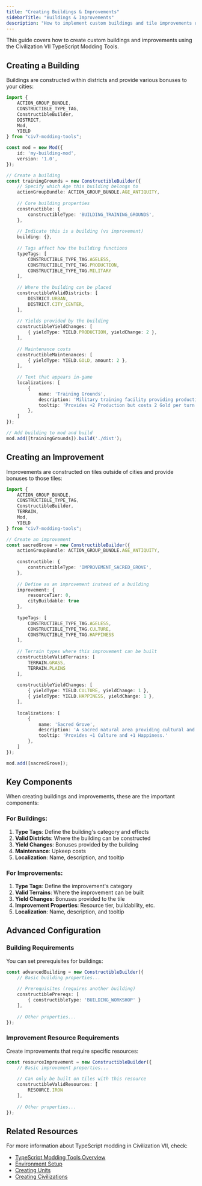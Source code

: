 ```yaml
---
title: "Creating Buildings & Improvements"
sidebarTitle: "Buildings & Improvements"
description: "How to implement custom buildings and tile improvements using TypeScript tools."
---
```


This guide covers how to create custom buildings and improvements using the Civilization VII TypeScript Modding Tools.

## Creating a Building

Buildings are constructed within districts and provide various bonuses to your cities:

``` typescript expandable icon="code" id="community-guides-typescript-howto-creating-buildings__d6dd88ad" tag="code-snippet"
import { 
    ACTION_GROUP_BUNDLE, 
    CONSTRUCTIBLE_TYPE_TAG, 
    ConstructibleBuilder, 
    DISTRICT, 
    Mod, 
    YIELD 
} from "civ7-modding-tools";

const mod = new Mod({
    id: 'my-building-mod',
    version: '1.0',
});

// Create a building
const trainingGrounds = new ConstructibleBuilder({
    // Specify which Age this building belongs to
    actionGroupBundle: ACTION_GROUP_BUNDLE.AGE_ANTIQUITY,
    
    // Core building properties
    constructible: {
        constructibleType: 'BUILDING_TRAINING_GROUNDS',
    },
    
    // Indicate this is a building (vs improvement)
    building: {},
    
    // Tags affect how the building functions
    typeTags: [
        CONSTRUCTIBLE_TYPE_TAG.AGELESS,
        CONSTRUCTIBLE_TYPE_TAG.PRODUCTION,
        CONSTRUCTIBLE_TYPE_TAG.MILITARY
    ],
    
    // Where the building can be placed
    constructibleValidDistricts: [
        DISTRICT.URBAN,
        DISTRICT.CITY_CENTER,
    ],
    
    // Yields provided by the building
    constructibleYieldChanges: [
        { yieldType: YIELD.PRODUCTION, yieldChange: 2 },
    ],
    
    // Maintenance costs
    constructibleMaintenances: [
        { yieldType: YIELD.GOLD, amount: 2 },
    ],
    
    // Text that appears in-game
    localizations: [
        { 
            name: 'Training Grounds', 
            description: 'Military training facility providing production bonuses.',
            tooltip: 'Provides +2 Production but costs 2 Gold per turn to maintain.'
        },
    ]
});

// Add building to mod and build
mod.add([trainingGrounds]).build('./dist');
```

## Creating an Improvement

Improvements are constructed on tiles outside of cities and provide bonuses to those tiles:

``` typescript expandable icon="code" id="community-guides-typescript-howto-creating-buildings__06ffc330" tag="code-snippet"
import { 
    ACTION_GROUP_BUNDLE, 
    CONSTRUCTIBLE_TYPE_TAG, 
    ConstructibleBuilder, 
    TERRAIN, 
    Mod, 
    YIELD 
} from "civ7-modding-tools";

// Create an improvement
const sacredGrove = new ConstructibleBuilder({
    actionGroupBundle: ACTION_GROUP_BUNDLE.AGE_ANTIQUITY,
    
    constructible: {
        constructibleType: 'IMPROVEMENT_SACRED_GROVE',
    },
    
    // Define as an improvement instead of a building
    improvement: {
        resourceTier: 0,
        cityBuildable: true
    },
    
    typeTags: [
        CONSTRUCTIBLE_TYPE_TAG.AGELESS,
        CONSTRUCTIBLE_TYPE_TAG.CULTURE,
        CONSTRUCTIBLE_TYPE_TAG.HAPPINESS
    ],
    
    // Terrain types where this improvement can be built
    constructibleValidTerrains: [
        TERRAIN.GRASS,
        TERRAIN.PLAINS
    ],
    
    constructibleYieldChanges: [
        { yieldType: YIELD.CULTURE, yieldChange: 1 },
        { yieldType: YIELD.HAPPINESS, yieldChange: 1 },
    ],
    
    localizations: [
        { 
            name: 'Sacred Grove', 
            description: 'A sacred natural area providing cultural and happiness benefits.',
            tooltip: 'Provides +1 Culture and +1 Happiness.'
        },
    ]
});

mod.add([sacredGrove]);
```

## Key Components

When creating buildings and improvements, these are the important components:

### For Buildings:

1. **Type Tags**: Define the building's category and effects
2. **Valid Districts**: Where the building can be constructed
3. **Yield Changes**: Bonuses provided by the building
4. **Maintenance**: Upkeep costs
5. **Localization**: Name, description, and tooltip

### For Improvements:

1. **Type Tags**: Define the improvement's category
2. **Valid Terrains**: Where the improvement can be built
3. **Yield Changes**: Bonuses provided to the tile
4. **Improvement Properties**: Resource tier, buildability, etc.
5. **Localization**: Name, description, and tooltip

## Advanced Configuration

### Building Requirements

You can set prerequisites for buildings:

``` typescript icon="code" id="community-guides-typescript-howto-creating-buildings__828d7a61" tag="code-snippet"
const advancedBuilding = new ConstructibleBuilder({
    // Basic building properties...
    
    // Prerequisites (requires another building)
    constructiblePrereqs: [
        { constructibleType: 'BUILDING_WORKSHOP' }
    ],
    
    // Other properties...
});
```

### Improvement Resource Requirements

Create improvements that require specific resources:

``` typescript icon="code" id="community-guides-typescript-howto-creating-buildings__e97030d7" tag="code-snippet"
const resourceImprovement = new ConstructibleBuilder({
    // Basic improvement properties...
    
    // Can only be built on tiles with this resource
    constructibleValidResources: [
        RESOURCE.IRON
    ],
    
    // Other properties...
});
```

## Related Resources

For more information about TypeScript modding in Civilization VII, check:
- [TypeScript Modding Tools Overview](/community/guides/typescript/typescript-overview)
- [Environment Setup](/community/guides/typescript/howto/environment-setup)
- [Creating Units](/community/guides/typescript/howto/creating-units)
- [Creating Civilizations](/community/guides/typescript/howto/creating-civilizations) 